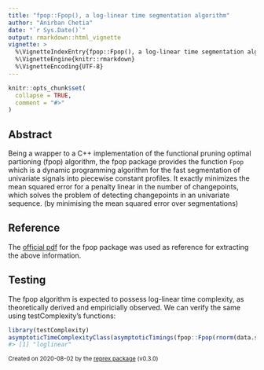 ```yaml
---
title: "fpop::Fpop(), a log-linear time segmentation algorithm"
author: "Anirban Chetia"
date: "`r Sys.Date()`"
output: rmarkdown::html_vignette
vignette: >
  %\VignetteIndexEntry{fpop::Fpop(), a log-linear time segmentation algorithm}
  %\VignetteEngine{knitr::rmarkdown}
  %\VignetteEncoding{UTF-8}
---
```


```r
knitr::opts_chunk$set(
  collapse = TRUE,
  comment = "#>"
)
```

## Abstract
Being a wrapper to a C++ implementation of the functional pruning optimal partioning (fpop) algorithm, the fpop package provides the function `Fpop` which is a dynamic programming algorithm for the fast segmentation of univariate signals into piecewise constant profiles. It exactly minimizes the mean squared error for a penalty linear in the number of changepoints, which solves the problem of detecting changepoints in an univariate sequence. (by minimising the mean squared error over segmentations)

## Reference
The [official pdf](https://cran.r-project.org/web/packages/fpop/fpop.pdf) for the fpop package was used as reference for extracting the above information.

## Testing
The fpop algorithm is expected to possess log-linear time complexity, as theoretically derived and empiricially observed. We can verify the same using testComplexity's functions:
```r
library(testComplexity)
asymptoticTimeComplexityClass(asymptoticTimings(fpop::Fpop(rnorm(data.sizes), 1), data.sizes = 10^seq(1, 4, by = 0.5), max.seconds = 0.1))
#> [1] "loglinear"
```

<sup>Created on 2020-08-02 by the [reprex package](https://reprex.tidyverse.org) (v0.3.0)</sup>


